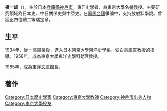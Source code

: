 {{Unreferenced|time=2021-08-16T02:06:47+00:00}}
'''榎一雄'''（{{bd|1913年|11月11日|1989年|11月5日|}}），生於日本[[兵庫縣|兵庫縣]][[神戶市|神戶市]]，東洋史學者，為東京大學名譽教授。主要研究領域為日本史、中日關係史與中亞史。在[[邪馬台國|邪馬台國]]爭論中，支持放射狀學說。曾獲正四位勲二等瑞宝章。

==生平==
1934年，從[[舊制第一高等學校|一高]]畢業後，進入日本[[東京大學|東京大學]]東洋史學系，受[[白鳥庫吉|白鳥庫吉]]教授的指導。1958年，成為東京大學東洋史學科助理教授。

1985年，成為[[東洋文庫|東洋文庫]]館長。

==著作==

{{normdaten}}
{{DEFAULTSORT:enoki kazuo}}
[[Category:日本歷史學家|Category:日本歷史學家]]
[[Category:東京大學教師|Category:東京大學教師]]
[[Category:神戶市出身人物|Category:神戶市出身人物]]
[[Category:東京大學校友|Category:東京大學校友]]
{{japan-bio-stub}}